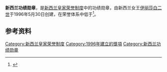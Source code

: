 {{expand english|time=2021-01-11T11:46:29+00:00}}
{{Infobox order
|title = 新西兰功绩勋章<br/>'''New Zealand Order of Merit'''
|image = [[File:New_Zealand_Order_of_Merit_badge_WP.svg|250px]]
|caption = 奖章
|awarded_by = [[新西兰君主|新西兰国家元首]]
|type = 国家功绩勋章
|motto = For Merit—Tohu Hiranga
|day =
|eligibility = [[英联邦|英联邦]]公民
|criteria = 对王室及国家有所贡献，或因其声名、贡献及其他功绩而杰出者
|status = 使用中
|head_title = 国家元首
|head = [[伊丽莎白二世|伊丽莎白二世]]
|head2_title = 总督
|head2 = [[帕齐·雷迪|帕齐·雷迪]]
|grades =
{{plainlist|
* 爵級高級同伴勛位 (GNZM)
* 爵級同伴勛位 (KNZM/DNZM)
* 同伴勛位 (CNZM)
* 官佐勛位 (ONZM)
* 員佐勛位 (MNZM)
}}
|date = 1996年5月30日
|first_induction = 
|last_induction = {{en-link|2020年女王生日授勋|2020 Birthday Honours (New Zealand)}}
|total = 
|recipients = 
|individual =
| higher = {{en-link|新西兰勋章|Order of New Zealand}}
| lower = {{en-link|女王服务勋章|Queen's Service Order}}
| image2           = [[File:New_Zealand_Order_of_Merit_ribbon.png|100px]]
| caption2         = 缎带
}}

'''新西兰功绩勋章'''，是[[新西兰皇家荣誉制度|新西兰皇家荣誉制度]]中的功绩勋章，由新西兰女王[[伊丽莎白二世|伊丽莎白二世]]于1996年5月30日创建，在荣誉体系中低于{{en-link|新西兰勋章|Order of New Zealand}}<ref>{{cite web |title=英国女王生日授勋 新西兰奥克兰三名华人获颁勋章 |url=http://www.chinadaily.com.cn/interface/toutiaonew/1020961/2018-06-05/cd_36329661.html |website=中国日报网 |accessdate=2018-06-05 |archive-date=2021-01-13 |archive-url=https://web.archive.org/web/20210113095050/http://www.chinadaily.com.cn/interface/toutiaonew/1020961/2018-06-05/cd_36329661.html |dead-url=no }}</ref>。

== 参考资料 ==
{{reflist}}
{{DEFAULTSORT:N}}
[[Category:新西兰皇家荣誉制度|Category:新西兰皇家荣誉制度]]
[[Category:1996年建立的獎項|Category:1996年建立的獎項]]
[[Category:新西兰功绩勋章|Category:新西兰功绩勋章]]